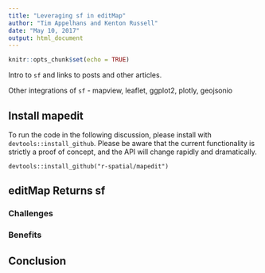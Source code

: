 ```yaml
---
title: "Leveraging sf in editMap"
author: "Tim Appelhans and Kenton Russell"
date: "May 10, 2017"
output: html_document
---
```


```r
knitr::opts_chunk$set(echo = TRUE)
```

Intro to `sf` and links to posts and other articles.

Other integrations of `sf` - mapview, leaflet, ggplot2, plotly, geojsonio

## Install mapedit

To run the code in the following discussion, please install with `devtools::install_github`.  Please be aware that the current functionality is strictly a proof of concept, and the API will change rapidly and dramatically.

```
devtools::install_github("r-spatial/mapedit")
```

## editMap Returns sf

### Challenges

### Benefits



## Conclusion

